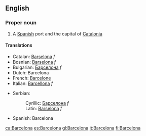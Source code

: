 ==English==
===Proper noun===
#A [[Spanish]] port and the capital of [[Catalonia]]
====Translations====
{{top}}
*Catalan: [[Barselona]] ''f''
*Bosnian: [[Barselona]] ''f''
*Bulgarian: [[Барселона]] ''f''
*Dutch: Barcelona
*French: [[Barcelone]]
*Italian: [[Barcellona]] ''f''
{{mid}}
*Serbian:
*:Cyrillic: [[Барселона]] ''f''
*:Latin: [[Barselona]] ''f''
*Spanish: Barcelona
{{bottom}}

[[ca:Barcelona]]
[[es:Barcelona]]
[[gl:Barcelona]]
[[it:Barcelona]]
[[fi:Barcelona]]